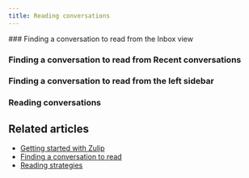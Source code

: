 ```yaml
---
title: Reading conversations
---
```



<ReadingConversations>
  ### Finding a conversation to read from the Inbox view

  ### Finding a conversation to read from Recent conversations

  ### Finding a conversation to read from the left sidebar

  ### Reading conversations
</ReadingConversations>

## Related articles

* [Getting started with Zulip](/help/getting-started-with-zulip)
* [Finding a conversation to read](/help/finding-a-conversation-to-read)
* [Reading strategies](/help/reading-strategies)
